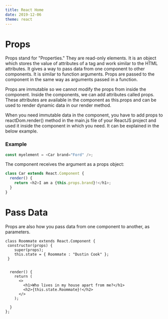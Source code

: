 ```yaml
---
title: React Home
date: 2019-12-06
theme: react
---
```


# Props

Props stand for "Properties." They are read-only elements. 
It is an object which stores the value of attributes of a tag 
and work similar to the HTML attributes. It gives a way to pass data 
from one component to other components. It is similar to function arguments. 
Props are passed to the component in the same way as arguments passed in a function.

Props are immutable so we cannot modify the props from inside the component. 
Inside the components, we can add attributes called props.
These attributes are available in the component 
as this.props and can be used to render dynamic data in our render method.

When you need  immutable data in the component, you have to add props to reactDom.render() 
method in the main.js file of your ReactJS project and used it inside the component 
in which you need. It can be explained in the below example.

### Example 

```js
const myelement = <Car brand="Ford" />;
```

The component receives the argument as a props object:

```js
class Car extends React.Component {
  render() {
    return <h2>I am a {this.props.brand}!</h1>;
  }
}
```

# Pass Data 

Props are also how you pass data from one component to another, as parameters.


```React live=true
class Roommate extends React.Component {
 constructor(props) {
    super(props);
    this.state = { Roommate : "Dustin Cook" };
 }


  render() {
    return (
      <>
        <h1>Who lives in my house apart from me?</h1>
        <h2>{this.state.Roommate}!</h2>
      </>
    );

  }
};
```

